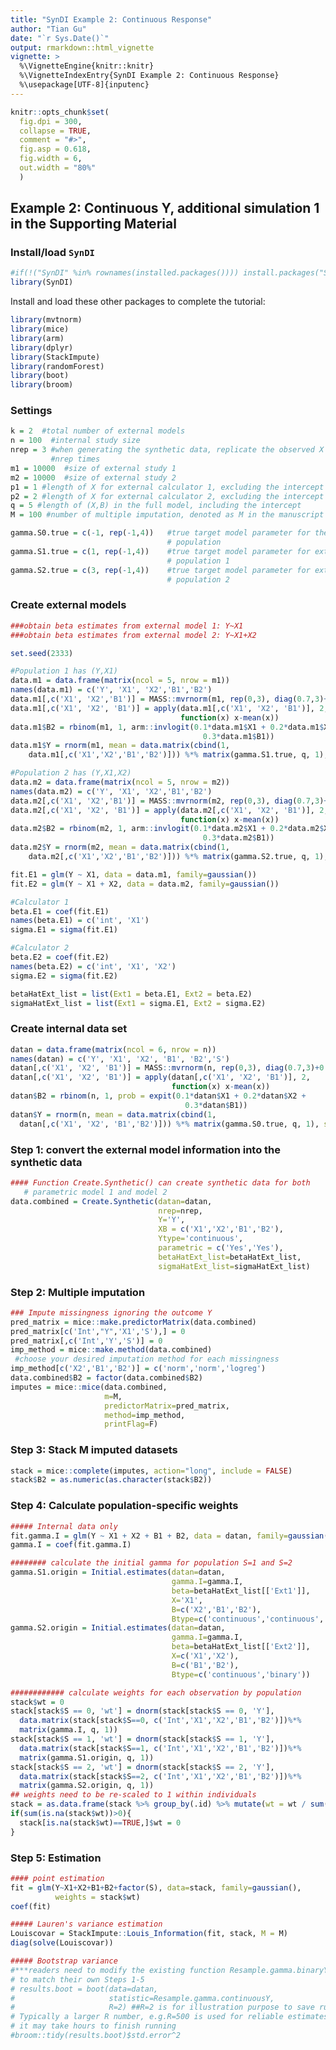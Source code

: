 ```yaml
---
title: "SynDI Example 2: Continuous Response"
author: "Tian Gu"
date: "`r Sys.Date()`"
output: rmarkdown::html_vignette
vignette: >
  %\VignetteEngine{knitr::knitr}
  %\VignetteIndexEntry{SynDI Example 2: Continuous Response}
  %\usepackage[UTF-8]{inputenc}
---
```


```r
knitr::opts_chunk$set(
  fig.dpi = 300, 
  collapse = TRUE, 
  comment = "#>",
  fig.asp = 0.618,
  fig.width = 6,
  out.width = "80%"
  )
```

## Example 2: Continuous Y, additional simulation 1 in the Supporting Material

### Install/load `SynDI`

```r
#if(!("SynDI" %in% rownames(installed.packages()))) install.packages("SynDI")
library(SynDI)
```

Install and load these other packages to complete the tutorial:

```r
library(mvtnorm)
library(mice)
library(arm)
library(dplyr)
library(StackImpute)
library(randomForest)
library(boot)
library(broom)
```

### Settings

```r
k = 2  #total number of external models
n = 100  #internal study size
nrep = 3 #when generating the synthetic data, replicate the observed X 
         #nrep times 
m1 = 10000  #size of external study 1
m2 = 10000  #size of external study 2
p1 = 1 #length of X for external calculator 1, excluding the intercept
p2 = 2 #length of X for external calculator 2, excluding the intercept
q = 5 #length of (X,B) in the full model, including the intercept
M = 100 #number of multiple imputation, denoted as M in the manuscript

gamma.S0.true = c(-1, rep(-1,4))   #true target model parameter for the internal 
                                   # population
gamma.S1.true = c(1, rep(-1,4))    #true target model parameter for external 
                                   # population 1
gamma.S2.true = c(3, rep(-1,4))    #true target model parameter for external 
                                   # population 2
```

### Create external models

```r
###obtain beta estimates from external model 1: Y~X1
###obtain beta estimates from external model 2: Y~X1+X2

set.seed(2333)

#Population 1 has (Y,X1)
data.m1 = data.frame(matrix(ncol = 5, nrow = m1))
names(data.m1) = c('Y', 'X1', 'X2','B1','B2')
data.m1[,c('X1', 'X2','B1')] = MASS::mvrnorm(m1, rep(0,3), diag(0.7,3)+0.3)
data.m1[,c('X1', 'X2', 'B1')] = apply(data.m1[,c('X1', 'X2', 'B1')], 2, 
                                      function(x) x-mean(x))
data.m1$B2 = rbinom(m1, 1, arm::invlogit(0.1*data.m1$X1 + 0.2*data.m1$X2 + 
                                           0.3*data.m1$B1))
data.m1$Y = rnorm(m1, mean = data.matrix(cbind(1, 
    data.m1[,c('X1','X2','B1','B2')])) %*% matrix(gamma.S1.true, q, 1), sd = 1)

#Population 2 has (Y,X1,X2)
data.m2 = data.frame(matrix(ncol = 5, nrow = m2))
names(data.m2) = c('Y', 'X1', 'X2','B1','B2')
data.m2[,c('X1', 'X2','B1')] = MASS::mvrnorm(m2, rep(0,3), diag(0.7,3)+0.3)
data.m2[,c('X1', 'X2', 'B1')] = apply(data.m2[,c('X1', 'X2', 'B1')], 2, 
                                      function(x) x-mean(x))
data.m2$B2 = rbinom(m2, 1, arm::invlogit(0.1*data.m2$X1 + 0.2*data.m2$X2 + 
                                           0.3*data.m2$B1))
data.m2$Y = rnorm(m2, mean = data.matrix(cbind(1, 
    data.m2[,c('X1','X2','B1','B2')])) %*% matrix(gamma.S2.true, q, 1), sd = 1)

fit.E1 = glm(Y ~ X1, data = data.m1, family=gaussian())
fit.E2 = glm(Y ~ X1 + X2, data = data.m2, family=gaussian())

#Calculator 1
beta.E1 = coef(fit.E1)
names(beta.E1) = c('int', 'X1')
sigma.E1 = sigma(fit.E1)

#Calculator 2
beta.E2 = coef(fit.E2)
names(beta.E2) = c('int', 'X1', 'X2')
sigma.E2 = sigma(fit.E2)

betaHatExt_list = list(Ext1 = beta.E1, Ext2 = beta.E2)
sigmaHatExt_list = list(Ext1 = sigma.E1, Ext2 = sigma.E2)
```

### Create internal data set

```r
datan = data.frame(matrix(ncol = 6, nrow = n))
names(datan) = c('Y', 'X1', 'X2', 'B1', 'B2','S')
datan[,c('X1', 'X2', 'B1')] = MASS::mvrnorm(n, rep(0,3), diag(0.7,3)+0.3)
datan[,c('X1', 'X2', 'B1')] = apply(datan[,c('X1', 'X2', 'B1')], 2, 
                                    function(x) x-mean(x))
datan$B2 = rbinom(n, 1, prob = expit(0.1*datan$X1 + 0.2*datan$X2 + 
                                       0.3*datan$B1))
datan$Y = rnorm(n, mean = data.matrix(cbind(1, 
  datan[,c('X1', 'X2', 'B1','B2')])) %*% matrix(gamma.S0.true, q, 1), sd = 1)
```

### Step 1: convert the external model information into the synthetic data

```r
#### Function Create.Synthetic() can create synthetic data for both 
   # parametric model 1 and model 2
data.combined = Create.Synthetic(datan=datan, 
                                 nrep=nrep, 
                                 Y='Y', 
                                 XB = c('X1','X2','B1','B2'), 
                                 Ytype='continuous',
                                 parametric = c('Yes','Yes'),
                                 betaHatExt_list=betaHatExt_list, 
                                 sigmaHatExt_list=sigmaHatExt_list)
```

### Step 2: Multiple imputation

```r
### Impute missingness ignoring the outcome Y
pred_matrix = mice::make.predictorMatrix(data.combined)
pred_matrix[c('Int',"Y",'X1','S'),] = 0
pred_matrix[,c('Int','Y','S')] = 0
imp_method = mice::make.method(data.combined)
 #choose your desired imputation method for each missingness
imp_method[c('X2','B1','B2')] = c('norm','norm','logreg')
data.combined$B2 = factor(data.combined$B2)
imputes = mice::mice(data.combined,
                     m=M,
                     predictorMatrix=pred_matrix,
                     method=imp_method,
                     printFlag=F)
```

### Step 3: Stack M imputed datasets

```r
stack = mice::complete(imputes, action="long", include = FALSE)
stack$B2 = as.numeric(as.character(stack$B2))
```

### Step 4: Calculate population-specific weights

```r
##### Internal data only
fit.gamma.I = glm(Y ~ X1 + X2 + B1 + B2, data = datan, family=gaussian())
gamma.I = coef(fit.gamma.I)

######## calculate the initial gamma for population S=1 and S=2
gamma.S1.origin = Initial.estimates(datan=datan, 
                                    gamma.I=gamma.I, 
                                    beta=betaHatExt_list[['Ext1']], 
                                    X='X1', 
                                    B=c('X2','B1','B2'), 
                                    Btype=c('continuous','continuous','binary'))
gamma.S2.origin = Initial.estimates(datan=datan, 
                                    gamma.I=gamma.I, 
                                    beta=betaHatExt_list[['Ext2']], 
                                    X=c('X1','X2'), 
                                    B=c('B1','B2'), 
                                    Btype=c('continuous','binary'))

############ calculate weights for each observation by population
stack$wt = 0
stack[stack$S == 0, 'wt'] = dnorm(stack[stack$S == 0, 'Y'], 
  data.matrix(stack[stack$S==0, c('Int','X1','X2','B1','B2')])%*%
  matrix(gamma.I, q, 1))
stack[stack$S == 1, 'wt'] = dnorm(stack[stack$S == 1, 'Y'], 
  data.matrix(stack[stack$S==1, c('Int','X1','X2','B1','B2')])%*%
  matrix(gamma.S1.origin, q, 1))
stack[stack$S == 2, 'wt'] = dnorm(stack[stack$S == 2, 'Y'], 
  data.matrix(stack[stack$S==2, c('Int','X1','X2','B1','B2')])%*%
  matrix(gamma.S2.origin, q, 1))
## weights need to be re-scaled to 1 within individuals
stack = as.data.frame(stack %>% group_by(.id) %>% mutate(wt = wt / sum(wt)))
if(sum(is.na(stack$wt))>0){
  stack[is.na(stack$wt)==TRUE,]$wt = 0
}
```

### Step 5: Estimation

```r
#### point estimation
fit = glm(Y~X1+X2+B1+B2+factor(S), data=stack, family=gaussian(), 
          weights = stack$wt)
coef(fit)

##### Lauren's variance estimation
Louiscovar = StackImpute::Louis_Information(fit, stack, M = M)
diag(solve(Louiscovar))

##### Bootstrap variance 
#***readers need to modify the existing function Resample.gamma.binaryY() 
# to match their own Steps 1-5
# results.boot = boot(data=datan, 
#                     statistic=Resample.gamma.continuousY,
#                     R=2) ##R=2 is for illustration purpose to save running time. 
# Typically a larger R number, e.g.R=500 is used for reliable estimates***
# it may take hours to finish running 
#broom::tidy(results.boot)$std.error^2
```
